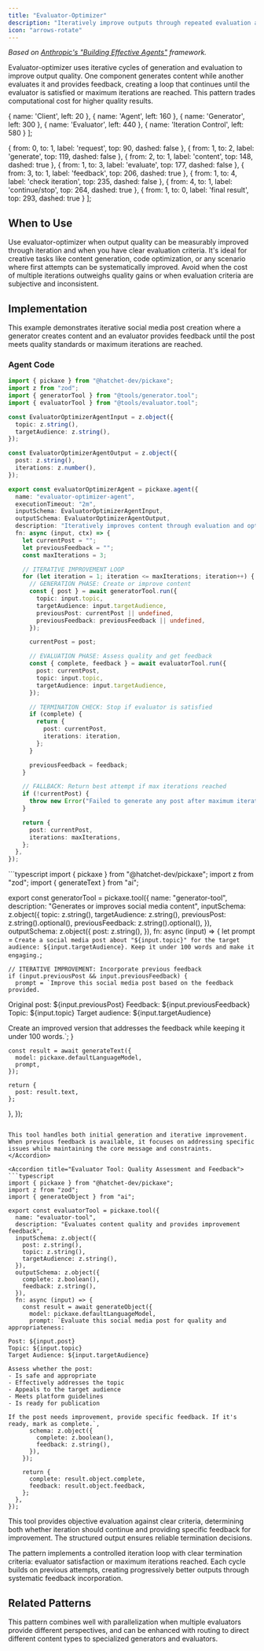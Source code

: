 ```yaml
---
title: "Evaluator-Optimizer"
description: "Iteratively improve outputs through repeated evaluation and refinement cycles"
icon: "arrows-rotate"
---
```



*Based on [Anthropic's "Building Effective Agents"](https://www.anthropic.com/engineering/building-effective-agents) framework.*

Evaluator-optimizer uses iterative cycles of generation and evaluation to improve output quality. One component generates content while another evaluates it and provides feedback, creating a loop that continues until the evaluator is satisfied or maximum iterations are reached. This pattern trades computational cost for higher quality results.

  { name: 'Client', left: 20 },
  { name: 'Agent', left: 160 },
  { name: 'Generator', left: 300 },
  { name: 'Evaluator', left: 440 },
  { name: 'Iteration Control', left: 580 }
];

  { from: 0, to: 1, label: 'request', top: 90, dashed: false },
  { from: 1, to: 2, label: 'generate', top: 119, dashed: false },
  { from: 2, to: 1, label: 'content', top: 148, dashed: true },
  { from: 1, to: 3, label: 'evaluate', top: 177, dashed: false },
  { from: 3, to: 1, label: 'feedback', top: 206, dashed: true },
  { from: 1, to: 4, label: 'check iteration', top: 235, dashed: false },
  { from: 4, to: 1, label: 'continue/stop', top: 264, dashed: true },
  { from: 1, to: 0, label: 'final result', top: 293, dashed: true }
];

<CallGraphSequence actors={evaluatorOptimizerActors} messages={evaluatorOptimizerMessages} height={320} />

## When to Use

Use evaluator-optimizer when output quality can be measurably improved through iteration and when you have clear evaluation criteria. It's ideal for creative tasks like content generation, code optimization, or any scenario where first attempts can be systematically improved. Avoid when the cost of multiple iterations outweighs quality gains or when evaluation criteria are subjective and inconsistent.

## Implementation

This example demonstrates iterative social media post creation where a generator creates content and an evaluator provides feedback until the post meets quality standards or maximum iterations are reached.

### Agent Code

```typescript
import { pickaxe } from "@hatchet-dev/pickaxe";
import z from "zod";
import { generatorTool } from "@tools/generator.tool";
import { evaluatorTool } from "@tools/evaluator.tool";

const EvaluatorOptimizerAgentInput = z.object({
  topic: z.string(),
  targetAudience: z.string(),
});

const EvaluatorOptimizerAgentOutput = z.object({
  post: z.string(),
  iterations: z.number(),
});

export const evaluatorOptimizerAgent = pickaxe.agent({
  name: "evaluator-optimizer-agent",
  executionTimeout: "2m",
  inputSchema: EvaluatorOptimizerAgentInput,
  outputSchema: EvaluatorOptimizerAgentOutput,
  description: "Iteratively improves content through evaluation and optimization cycles",
  fn: async (input, ctx) => {
    let currentPost = "";
    let previousFeedback = "";
    const maxIterations = 3;

    // ITERATIVE IMPROVEMENT LOOP
    for (let iteration = 1; iteration <= maxIterations; iteration++) {
      // GENERATION PHASE: Create or improve content
      const { post } = await generatorTool.run({
        topic: input.topic,
        targetAudience: input.targetAudience,
        previousPost: currentPost || undefined,
        previousFeedback: previousFeedback || undefined,
      });

      currentPost = post;

      // EVALUATION PHASE: Assess quality and get feedback
      const { complete, feedback } = await evaluatorTool.run({
        post: currentPost,
        topic: input.topic,
        targetAudience: input.targetAudience,
      });

      // TERMINATION CHECK: Stop if evaluator is satisfied
      if (complete) {
        return {
          post: currentPost,
          iterations: iteration,
        };
      }

      previousFeedback = feedback;
    }

    // FALLBACK: Return best attempt if max iterations reached
    if (!currentPost) {
      throw new Error("Failed to generate any post after maximum iterations");
    }

    return {
      post: currentPost,
      iterations: maxIterations,
    };
  },
});
```

<AccordionGroup>
<Accordion title="Generator Tool: Content Creation and Improvement">
```typescript
import { pickaxe } from "@hatchet-dev/pickaxe";
import z from "zod";
import { generateText } from "ai";

export const generatorTool = pickaxe.tool({
  name: "generator-tool",
  description: "Generates or improves social media content",
  inputSchema: z.object({
    topic: z.string(),
    targetAudience: z.string(),
    previousPost: z.string().optional(),
    previousFeedback: z.string().optional(),
  }),
  outputSchema: z.object({
    post: z.string(),
  }),
  fn: async (input) => {
    let prompt = `Create a social media post about "${input.topic}" for the target audience: ${input.targetAudience}. Keep it under 100 words and make it engaging.`;

    // ITERATIVE IMPROVEMENT: Incorporate previous feedback
    if (input.previousPost && input.previousFeedback) {
      prompt = `Improve this social media post based on the feedback provided.

Original post: ${input.previousPost}
Feedback: ${input.previousFeedback}
Topic: ${input.topic}
Target audience: ${input.targetAudience}

Create an improved version that addresses the feedback while keeping it under 100 words.`;
    }

    const result = await generateText({
      model: pickaxe.defaultLanguageModel,
      prompt,
    });

    return {
      post: result.text,
    };
  },
});
```

This tool handles both initial generation and iterative improvement. When previous feedback is available, it focuses on addressing specific issues while maintaining the core message and constraints.
</Accordion>

<Accordion title="Evaluator Tool: Quality Assessment and Feedback">
```typescript
import { pickaxe } from "@hatchet-dev/pickaxe";
import z from "zod";
import { generateObject } from "ai";

export const evaluatorTool = pickaxe.tool({
  name: "evaluator-tool",
  description: "Evaluates content quality and provides improvement feedback",
  inputSchema: z.object({
    post: z.string(),
    topic: z.string(),
    targetAudience: z.string(),
  }),
  outputSchema: z.object({
    complete: z.boolean(),
    feedback: z.string(),
  }),
  fn: async (input) => {
    const result = await generateObject({
      model: pickaxe.defaultLanguageModel,
      prompt: `Evaluate this social media post for quality and appropriateness:

Post: ${input.post}
Topic: ${input.topic}
Target Audience: ${input.targetAudience}

Assess whether the post:
- Is safe and appropriate
- Effectively addresses the topic
- Appeals to the target audience
- Meets platform guidelines
- Is ready for publication

If the post needs improvement, provide specific feedback. If it's ready, mark as complete.`,
      schema: z.object({
        complete: z.boolean(),
        feedback: z.string(),
      }),
    });

    return {
      complete: result.object.complete,
      feedback: result.object.feedback,
    };
  },
});
```

This tool provides objective evaluation against clear criteria, determining both whether iteration should continue and providing specific feedback for improvement. The structured output ensures reliable termination decisions.
</Accordion>
</AccordionGroup>

The pattern implements a controlled iteration loop with clear termination criteria: evaluator satisfaction or maximum iterations reached. Each cycle builds on previous attempts, creating progressively better outputs through systematic feedback incorporation.

## Related Patterns

This pattern combines well with parallelization when multiple evaluators provide different perspectives, and can be enhanced with routing to direct different content types to specialized generators and evaluators.